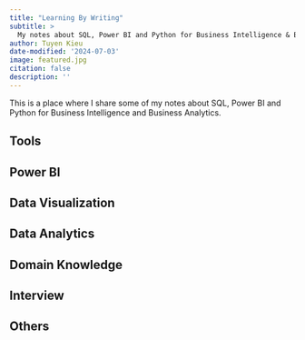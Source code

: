 ```yaml
---
title: "Learning By Writing"
subtitle: >
  My notes about SQL, Power BI and Python for Business Intelligence & Business Analytics.
author: Tuyen Kieu
date-modified: '2024-07-03'
image: featured.jpg
citation: false
description: ''
---
```


This is a place where I share some of my notes about SQL, Power BI and Python for Business Intelligence and Business Analytics.

## Tools

## Power BI

## Data Visualization

## Data Analytics

## Domain Knowledge

## Interview

## Others
